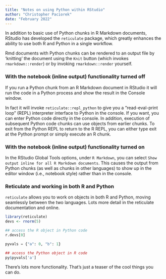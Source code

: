 ```yaml
---
title: "Notes on using Python within RStudio"
author: "Christopher Paciorek"
date: "February 2022"
---
```


In addition to basic use of Python chunks in R Markdown documents, RStudio has developed the `reticulate` package, which greatly enhances the ability to use both R and Python in a single workflow.

Rmd documents with Python chunks can be rendered to an output file by 'knitting' the document using the `Knit` button (which invokes `rmarkdown::render`) or by invoking `rmarkdown::render` yourself.


### With the notebook (inline output) functionality turned off

If you run a Python chunk from an R Markdown document in RStudio it will run the code in a Python process and show the result in the Console window.

In fact it will invoke `reticulate::repl_python` to give you a "read-eval-print loop" (REPL) interpreter interface to Python in the console. If you want, you can enter Python code directly in the console. In addition, execution of subsequent Python code chunks can use objects from earlier chunks. To exit from the Python REPL to return to the R REPL, you can either type exit at the Python prompt or simply execute an R chunk.

### With the notebook (inline output) functionality turned on

In the RStudio Global Tools options, under `R Markdown`, you can select `Show output inline for all R Markdown documents`. This causes the output from Python chunks (as well as chunks in other languages) to show up in the editor window (i.e., notebook style) rather than in the console.

### Reticulate and working in both R and Python

`reticulate` allows you to work on objects in both R and Python, moving seamlessly between the two languages. Lots more detail in the reticulate documentation and online.

```r
library(reticulate)
devs <- rnorm(5)
```

```python
## access the R object in Python code
r.devs[0]

pyvals = {"a": 0, "b": 1}
```

```r
## access the Python object in R code
py$pyvals['a']
```

There's lots more functionality. That's just a teaser of the cool things you can do.
